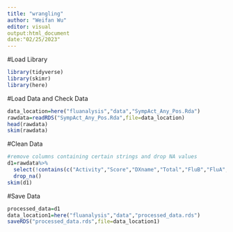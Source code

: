 ```yaml
---
title: "wrangling"
author: "Weifan Wu"
editor: visual
output:html_document
date:"02/25/2023"
---
```


#Load Library

```r
library(tidyverse)
library(skimr)
library(here)
```

#Load Data and Check Data

```r
data_location=here("fluanalysis","data","SympAct_Any_Pos.Rda")
rawdata=readRDS("SympAct_Any_Pos.Rda",file=data_location)
head(rawdata)
skim(rawdata)
```

#Clean Data

```r
#remove columns containing certain strings and drop NA values
d1=rawdata%>%
  select(!contains(c("Activity","Score","DXname","Total","FluB","FluA","unique"),ignore.case = TRUE))%>%
  drop_na()
skim(d1)
```

#Save Data

```r
processed_data=d1
data_location1=here("fluanalysis","data","processed_data.rds")
saveRDS("processed_data.rds",file=data_location1)
```
